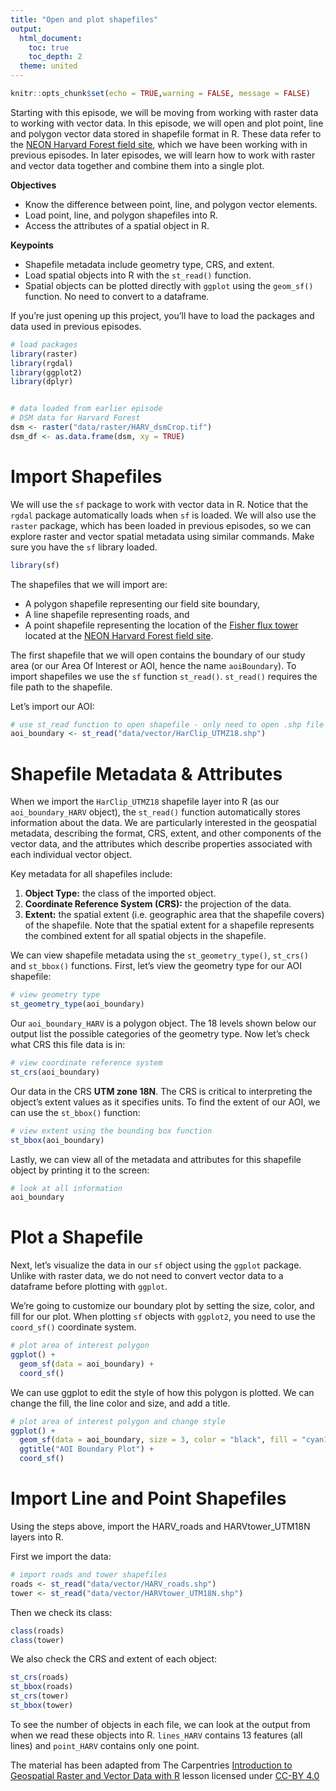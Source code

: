 ```yaml
---
title: "Open and plot shapefiles"
output:
  html_document:
    toc: true
    toc_depth: 2
  theme: united
---
```


```r
knitr::opts_chunk$set(echo = TRUE,warning = FALSE, message = FALSE)
```

Starting with this episode, we will be moving from working with raster
data to working with vector data. In this episode, we will open and plot point, line and polygon vector data
stored in shapefile format in R. These data refer to the [NEON Harvard Forest field site](https://www.neonscience.org/field-sites/field-sites-map/HARV), which we have been working with in previous
episodes. In later episodes, we will learn how to work with raster and
vector data together and combine them into a single plot.


**Objectives**

- Know the difference between point, line, and polygon vector elements.
- Load point, line, and polygon shapefiles into R.
- Access the attributes of a spatial object in R.

**Keypoints**

- Shapefile metadata include geometry type, CRS, and extent.
- Load spatial objects into R with the `st_read()` function.
- Spatial objects can be plotted directly with `ggplot` using the `geom_sf()` function. No need to convert to a dataframe.

If you're just opening up this project, you'll have to load the packages and data used in previous episodes. 
```r

# load packages 
library(raster)
library(rgdal)
library(ggplot2)
library(dplyr)


# data loaded from earlier episode
# DSM data for Harvard Forest
dsm <- raster("data/raster/HARV_dsmCrop.tif")
dsm_df <- as.data.frame(dsm, xy = TRUE)
```


# Import Shapefiles

We will use the `sf` package to work with vector data in R. Notice that the
`rgdal` package automatically loads when `sf` is loaded. We will also use the
`raster` package, which has been loaded in previous episodes, so we can explore raster and vector spatial metadata using similar commands. Make sure you have the `sf` library loaded. 

```r
library(sf)
```

The shapefiles that we will import are:

* A polygon shapefile representing our field site boundary,
* A line shapefile representing roads, and
* A point shapefile representing the location of the [Fisher flux tower](https://www.neonscience.org/data-collection/flux-tower-measurements)
located at the [NEON Harvard Forest field site](https://www.neonscience.org/field-sites/field-sites-map/HARV).

The first shapefile that we will open contains the boundary of our study area
(or our Area Of Interest or AOI, hence the name `aoiBoundary`). To import
shapefiles we use the `sf` function `st_read()`. `st_read()` requires the file path to the shapefile.

Let's import our AOI:

```r

# use st_read function to open shapefile - only need to open .shp file
aoi_boundary <- st_read("data/vector/HarClip_UTMZ18.shp")
```

# Shapefile Metadata & Attributes

When we import the `HarClip_UTMZ18` shapefile layer into R (as our
`aoi_boundary_HARV` object), the `st_read()` function automatically stores
information about the data. We are particularly interested in the geospatial
metadata, describing the format, CRS, extent, and other components of
the vector data, and the attributes which describe properties associated
with each individual vector object.

Key metadata for all shapefiles include:

1. **Object Type:** the class of the imported object.
2. **Coordinate Reference System (CRS):** the projection of the data.
3. **Extent:** the spatial extent (i.e. geographic area that the shapefile covers) of
the shapefile. Note that the spatial extent for a shapefile represents the combined
extent for all spatial objects in the shapefile.

We can view shapefile metadata using the `st_geometry_type()`, `st_crs()` and `st_bbox()` functions. First, let's view the
geometry type for our AOI shapefile: 

```r

# view geometry type
st_geometry_type(aoi_boundary)

```

Our `aoi_boundary_HARV` is a polygon object. The 18 levels shown below
our output list the possible categories of the geometry type. 
Now let's check what CRS this file data is in:

```r

# view coordinate reference system
st_crs(aoi_boundary)

```

Our data in the CRS **UTM zone 18N**. The CRS is critical to 
interpreting the object's extent values as it specifies units. To find
the extent of our AOI, we can use the `st_bbox()` function: 

```r

# view extent using the bounding box function
st_bbox(aoi_boundary)
```

Lastly, we can view all of the metadata and attributes for this shapefile object
by printing it to the screen:

```r

# look at all information
aoi_boundary
```

# Plot a Shapefile

Next, let's visualize the data in our `sf` object using the `ggplot`
package. Unlike with raster data, we do not need to convert vector
data to a dataframe before plotting with `ggplot`. 

We're going to customize our boundary plot by setting the 
size, color, and fill for our plot. When plotting `sf` objects with `ggplot2`, you need to use the `coord_sf()` coordinate system.

```r

# plot area of interest polygon
ggplot() + 
  geom_sf(data = aoi_boundary) + 
  coord_sf()
```


We can use ggplot to edit the style of how this polygon is plotted. We can change the fill, the line color and size, and add a title.

```r

# plot area of interest polygon and change style
ggplot() + 
  geom_sf(data = aoi_boundary, size = 3, color = "black", fill = "cyan1") + 
  ggtitle("AOI Boundary Plot") + 
  coord_sf()
```

# Import Line and Point Shapefiles
Using the steps above, import the HARV_roads and HARVtower_UTM18N layers into R.


First we import the data: 
```r

# import roads and tower shapefiles
roads <- st_read("data/vector/HARV_roads.shp")
tower <- st_read("data/vector/HARVtower_UTM18N.shp")
```

Then we check its class: 
```r
class(roads)
class(tower)
```


We also check the CRS and extent of each object: 
```r
st_crs(roads)
st_bbox(roads)
st_crs(tower)
st_bbox(tower)
```

To see the number of objects in each file, we can look at the output from when we read these objects into R. 
`lines_HARV` contains 13 features (all lines) and `point_HARV` contains only one point. 





The material has been adapted from The Carpentries [Introduction to Geospatial Raster and Vector Data with R](https://datacarpentry.org/r-raster-vector-geospatial/01-raster-structure/index.html) lesson licensed under [CC-BY 4.0](https://creativecommons.org/licenses/by/4.0/)
